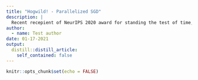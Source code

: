 ```yaml
---
title: "Hogwild! - Parallelized SGD"
description: |
  Recent recepient of NeurIPS 2020 award for standing the test of time, Hogwild!...
author:
  - name: Test author
date: 01-17-2021
output:
  distill::distill_article:
    self_contained: false
---
```



```r
knitr::opts_chunk$set(echo = FALSE)
```

<script src="https://utteranc.es/client.js"
        repo="tourdeml/comments"
        issue-term="og:title"
        label="comments"
        theme="github-light"
        crossorigin="anonymous"
        async>
</script>